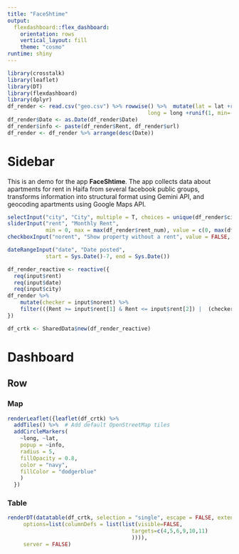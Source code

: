 ```yaml
---
title: "FaceShtime"
output: 
  flexdashboard::flex_dashboard:
    orientation: rows
    vertical_layout: fill
    theme: "cosmo"
runtime: shiny
---
```



```r
library(crosstalk)
library(leaflet)
library(DT)
library(flexdashboard)
library(dplyr)
df_render <- read.csv("geo.csv") %>% rowwise() %>%  mutate(lat = lat +runif(1, min=-0.0002, max=0.0002),
                                            long = long +runif(1, min=-0.0002, max=0.0002))
df_render$Date <- as.Date(df_render$Date)
df_render$info <- paste(df_render$Rent, df_render$url)
df_render <- df_render %>% arrange(desc(Date))

```

Sidebar {.sidebar}
=======================================================================


This is an demo for the app **FaceShtime**. The app collects data about apartments for rent in Haifa from several facebook public groups, transforms information into structural format using Gemini API, and geocoding apartments using Google Maps API.


```r
selectInput("city", "City", multiple = T, choices = unique(df_render$city_filter), selected = unique(df_render$city_filter)) 
sliderInput("rent", "Monthly Rent",
            min = 0, max = max(df_render$rent_num), value = c(0, max(df_render$rent_num)), step = 100)
checkboxInput("norent", "Show property without a rent", value = FALSE, width = NULL)

dateRangeInput("date", "Date posted",
            start = Sys.Date()-7, end = Sys.Date())

df_render_reactive <- reactive({
  req(input$rent)
  req(input$date)
  req(input$city)
df_render %>%
    mutate(checker = input$norent) %>% 
    filter(((Rent >= input$rent[1] & Rent <= input$rent[2]) |  (checker  & is.na(Rent))) & Date >= input$date[1] & Date <= input$date[2] & city_filter %in% input$city)
})

df_crtk <- SharedData$new(df_render_reactive)

```

Dashboard
=======================================================================


Row
-----------------------------------------------------------------------

### Map {data-width=340}


```r
renderLeaflet({leaflet(df_crtk) %>%
  addTiles() %>%  # Add default OpenStreetMap tiles
  addCircleMarkers(
    ~long, ~lat,
    popup = ~info,
    radius = 5,
    fillOpacity = 0.8,
    color = "navy",
    fillColor = "dodgerblue"
    )
  })

```

###  Table {data-width=340}

```r
renderDT(datatable(df_crtk, selection = "single", escape = FALSE, extensions="Scroller", style="bootstrap", class="compact", width="100%",
     options=list(columnDefs = list(list(visible=FALSE,
                                       targets=c(4,5,6,9,10,11)
                                       )))), 
     server = FALSE)

```
